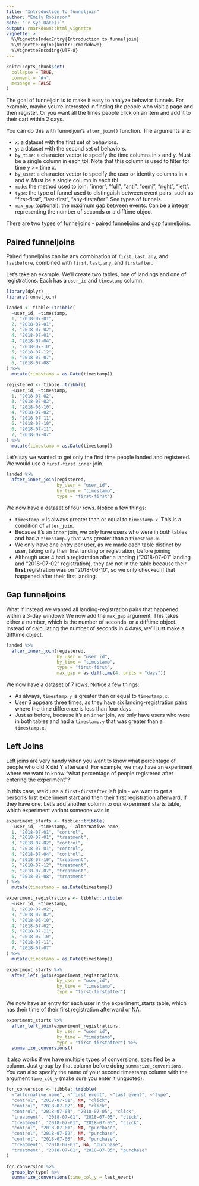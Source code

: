 ```yaml
---
title: "Introduction to funneljoin"
author: "Emily Robinson"
date: "`r Sys.Date()`"
output: rmarkdown::html_vignette
vignette: >
  %\VignetteIndexEntry{Introduction to funneljoin}
  %\VignetteEngine{knitr::rmarkdown}
  %\VignetteEncoding{UTF-8}
---
```


```r
knitr::opts_chunk$set(
  collapse = TRUE,
  comment = "#>", 
  message = FALSE
)
```

The goal of funneljoin is to make it easy to analyze behavior funnels. For example, maybe you're interested in finding the people who visit a page and then register. Or you want all the times people click on an item and add it to their cart within 2 days. 

You can do this with funneljoin's `after_join()` function. The arguments are: 

  - `x`: a dataset with the first set of behaviors.
  - `y`: a dataset with the second set of behaviors.
  - `by_time`: a character vector to specify the time columns in x and y. Must be a single column in each tbl. Note that this column is used to filter for time y >= time x.
  - `by_user`: a character vector to specify the user or identity columns in x and y. Must be a single column in each tbl.
  - `mode`: the method used to join: "inner", "full", "anti", "semi", "right", "left".
  - `type`: the type of funnel used to distinguish between event pairs, such as "first-first", "last-first", "any-firstafter". See types of funnels.
  - `max_gap` (optional): the maximum gap between events. Can be a integer representing the number of seconds or a difftime object

There are two types of funneljoins - paired funneljoins and gap funneljoins. 

## Paired funneljoins 

Paired funneljoins can be any combination of `first`, `last`, `any`, and `lastbefore`, combined with `first`, `last`,  `any`, and `firstafter`.

Let's take an example. We'll create two tables, one of landings and one of registrations. Each has a `user_id` and `timestamp` column. 

```r
library(dplyr)
library(funneljoin)
```

```r
landed <- tibble::tribble(
  ~user_id, ~timestamp,
  1, "2018-07-01",
  2, "2018-07-01",
  3, "2018-07-02",
  4, "2018-07-01",
  4, "2018-07-04",
  5, "2018-07-10",
  5, "2018-07-12",
  6, "2018-07-07",
  6, "2018-07-08"
) %>%
  mutate(timestamp = as.Date(timestamp))

registered <- tibble::tribble(
  ~user_id, ~timestamp,
  1, "2018-07-02",
  3, "2018-07-02",
  4, "2018-06-10",
  4, "2018-07-02",
  5, "2018-07-11",
  6, "2018-07-10",
  6, "2018-07-11",
  7, "2018-07-07"
) %>%
  mutate(timestamp = as.Date(timestamp))
```

Let's say we wanted to get only the first time people landed and registered. We would use a `first-first inner` join. 

```r
landed %>%
  after_inner_join(registered, 
                   by_user = "user_id",
                   by_time = "timestamp",
                   type = "first-first")
```

We now have a dataset of four rows. Notice a few things: 

  - `timestamp.y` is always greater than or equal to `timestamp.x`. This is a condition of `after_join`.
  - Because it's an `inner` join, we only have users who were in both tables and had a `timestamp.y` that was greater than a `timestamp.x`. 
  - We only have one entry per user, as we made each table distinct by user, taking only their first landing or registration, before joining
  - Although user 4 had a registration after a landing ("2018-07-01" landing and "2018-07-02" registration), they are not in the table because their **first** registration was on "2018-06-10", so we only checked if that happened after their first landing. 

## Gap funneljoins 

What if instead we wanted all landing-registration pairs that happened within a 3-day window? We now add the `max_gap` argument. This takes either a number, which is the number of seconds, or a difftime object. Instead of calculating the number of seconds in 4 days, we'll just make a difftime object. 

```r
landed %>%
  after_inner_join(registered, 
                   by_user = "user_id",
                   by_time = "timestamp",
                   type = "first-first", 
                   max_gap = as.difftime(4, units = "days"))
```

We now have a dataset of 7 rows. Notice a few things: 

  - As always, `timestamp.y` is greater than or equal to `timestamp.x`. 
  - User 6 appears three times, as they have six landing-registration pairs where the time difference is less than four days.
  - Just as before, because it's an `inner` join, we only have users who were in both tables and had a `timestamp.y` that was greater than a `timestamp.x`. 

## Left Joins

Left joins are very handy when you want to know what percentage of people who did X did Y afterward. For example, we may have an experiment where we want to know "what percentage of people registered after entering the experiment"?

In this case, we'd use a `first-firstafter` left join - we want to get a person's first experiment start and then their first registration afterward, if they have one. Let's add another column to our experiment starts table, which experiment variant someone was in. 

```r
experiment_starts <- tibble::tribble(
  ~user_id, ~timestamp, ~ alternative.name,
  1, "2018-07-01", "control",
  2, "2018-07-01", "treatment",
  3, "2018-07-02", "control",
  4, "2018-07-01", "control",
  4, "2018-07-04", "control",
  5, "2018-07-10", "treatment",
  5, "2018-07-12", "treatment",
  6, "2018-07-07", "treatment",
  6, "2018-07-08", "treatment"
) %>%
  mutate(timestamp = as.Date(timestamp))

experiment_registrations <- tibble::tribble(
  ~user_id, ~timestamp, 
  1, "2018-07-02", 
  3, "2018-07-02", 
  4, "2018-06-10", 
  4, "2018-07-02", 
  5, "2018-07-11", 
  6, "2018-07-10", 
  6, "2018-07-11", 
  7, "2018-07-07"
) %>%
  mutate(timestamp = as.Date(timestamp))
```

```r
experiment_starts %>%
  after_left_join(experiment_registrations, 
                   by_user = "user_id",
                   by_time = "timestamp",
                   type = "first-firstafter")
```

We now have an entry for each user in the experiment_starts table, which has their time of their first registration afterward or NA.

```r
experiment_starts %>%
  after_left_join(experiment_registrations, 
                   by_user = "user_id",
                   by_time = "timestamp",
                   type = "first-firstafter") %>% 
  summarize_conversions()
```

It also works if we have multiple types of conversions, specified by a column. Just group by that column before doing `summarize_conversions`. You can also specify the name of your second timestamp column with the argument `time_col_y` (make sure you enter it unquoted). 

```r
for_conversion <- tibble::tribble(
  ~"alternative.name", ~"first_event", ~"last_event", ~"type", 
  "control", "2018-07-01", NA, "click",
  "control", "2018-07-02", NA, "click",
  "control", "2018-07-03", "2018-07-05", "click",
  "treatment", "2018-07-01", "2018-07-05", "click",
  "treatment", "2018-07-01", "2018-07-05", "click",
  "control", "2018-07-01", NA, "purchase",
  "control", "2018-07-02", NA, "purchase",
  "control", "2018-07-03", NA, "purchase",
  "treatment", "2018-07-01", NA, "purchase",
  "treatment", "2018-07-01", "2018-07-05", "purchase"
)

for_conversion %>%
  group_by(type) %>%
  summarize_conversions(time_col_y = last_event)
```
